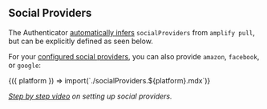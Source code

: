 
## Social Providers

<Alert role="none" heading="Zero Configuration">

The Authenticator [automatically infers](/connected-components/authenticator#step-1-configure-backend) `socialProviders` from `amplify pull`,
but can be explicitly defined as seen below.

</Alert>

For your [configured social providers](https://docs.amplify.aws/lib/auth/social/q/platform/js/), you can also provide `amazon`, `facebook`, or `google`:

<Fragment>
  {({ platform }) => import(`./socialProviders.${platform}.mdx`)}
</Fragment>

<Example>
  <SocialProviderDemo />
</Example>

_[Step by step video](https://youtu.be/8KwZNn56F78) on setting up social providers._
